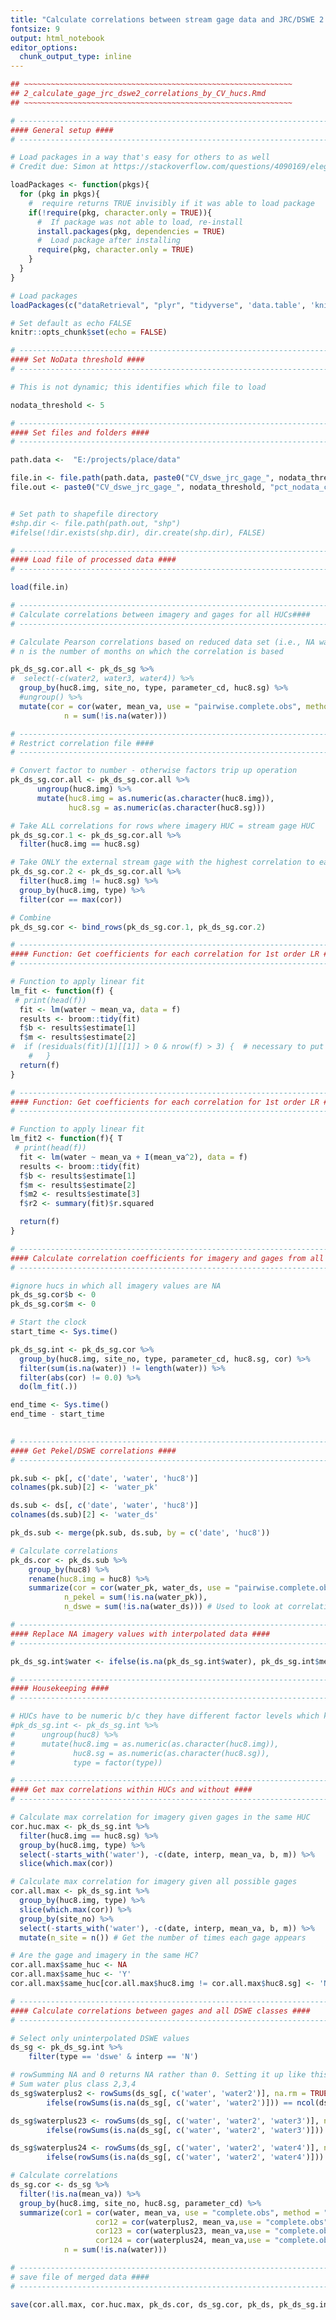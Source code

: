 ```yaml
---
title: "Calculate correlations between stream gage data and JRC/DSWE 2.0 data in California's Central Valley"
fontsize: 9
output: html_notebook
editor_options:
  chunk_output_type: inline
---
```



```r

## ~~~~~~~~~~~~~~~~~~~~~~~~~~~~~~~~~~~~~~~~~~~~~~~~~~~~~~~~~~~~
## 2_calculate_gage_jrc_dswe2_correlations_by_CV_hucs.Rmd
## ~~~~~~~~~~~~~~~~~~~~~~~~~~~~~~~~~~~~~~~~~~~~~~~~~~~~~~~~~~~~

# ---------------------------------------------------------------------- #
#### General setup ####
# ---------------------------------------------------------------------- #

# Load packages in a way that's easy for others to as well
# Credit due: Simon at https://stackoverflow.com/questions/4090169/elegant-way-to-check-for-missing-packages-and-install-them

loadPackages <- function(pkgs){
  for (pkg in pkgs){
    #  require returns TRUE invisibly if it was able to load package
    if(!require(pkg, character.only = TRUE)){
      #  If package was not able to load, re-install
      install.packages(pkg, dependencies = TRUE)
      #  Load package after installing
      require(pkg, character.only = TRUE)
    }
  }
}

# Load packages
loadPackages(c("dataRetrieval", "plyr", "tidyverse", 'data.table', 'knitr', 'kableExtra', 'devtools', 'googledrive', 'zoo'))

# Set default as echo FALSE
knitr::opts_chunk$set(echo = FALSE)


```


```r

# ---------------------------------------------------------------------- #
#### Set NoData threshold ####
# ---------------------------------------------------------------------- #

# This is not dynamic; this identifies which file to load

nodata_threshold <- 5

```


```r

# ---------------------------------------------------------------------- #
#### Set files and folders ####
# ---------------------------------------------------------------------- #

path.data <-  "E:/projects/place/data"

file.in <- file.path(path.data, paste0("CV_dswe_jrc_gage_", nodata_threshold, "pct_nodata_merged.RData"))
file.out <- paste0("CV_dswe_jrc_gage_", nodata_threshold, "pct_nodata_correlations.RData")


# Set path to shapefile directory
#shp.dir <- file.path(path.out, "shp")
#ifelse(!dir.exists(shp.dir), dir.create(shp.dir), FALSE)

```


```r

# ---------------------------------------------------------------------- #
#### Load file of processed data ####
# ---------------------------------------------------------------------- #

load(file.in)

```


```r

# ---------------------------------------------------------------------- #
# Calculate correlations between imagery and gages for all HUCs####
# ---------------------------------------------------------------------- #

# Calculate Pearson correlations based on reduced data set (i.e., NA water values are not yet interpolated)
# n is the number of months on which the correlation is based

pk_ds_sg.cor.all <- pk_ds_sg %>% 
#  select(-c(water2, water3, water4)) %>% 
  group_by(huc8.img, site_no, type, parameter_cd, huc8.sg) %>% 
  #ungroup() %>% 
  mutate(cor = cor(water, mean_va, use = "pairwise.complete.obs", method = "pearson"),
            n = sum(!is.na(water))) 

```



```r

# ---------------------------------------------------------------------- #
# Restrict correlation file ####
# ---------------------------------------------------------------------- #

# Convert factor to number - otherwise factors trip up operation
pk_ds_sg.cor.all <- pk_ds_sg.cor.all %>%
      ungroup(huc8.img) %>% 
      mutate(huc8.img = as.numeric(as.character(huc8.img)),
             huc8.sg = as.numeric(as.character(huc8.sg)))

# Take ALL correlations for rows where imagery HUC = stream gage HUC
pk_ds_sg.cor.1 <- pk_ds_sg.cor.all %>% 
  filter(huc8.img == huc8.sg)

# Take ONLY the external stream gage with the highest correlation to each imagery HUC
pk_ds_sg.cor.2 <- pk_ds_sg.cor.all %>%
  filter(huc8.img != huc8.sg) %>% 
  group_by(huc8.img, type) %>% 
  filter(cor == max(cor)) 

# Combine
pk_ds_sg.cor <- bind_rows(pk_ds_sg.cor.1, pk_ds_sg.cor.2)
```



```r

# ---------------------------------------------------------------------- #
#### Function: Get coefficients for each correlation for 1st order LR ####
# ---------------------------------------------------------------------- #

# Function to apply linear fit
lm_fit <- function(f) {
 # print(head(f))
  fit <- lm(water ~ mean_va, data = f)
  results <- broom::tidy(fit)
  f$b <- results$estimate[1]
  f$m <- results$estimate[2]
#  if (residuals(fit)[1][[1]] > 0 & nrow(f) > 3) {  # necessary to put this in to screen overfit lm's...sometimes
    #   }
  return(f)
}

```


```r

# ---------------------------------------------------------------------- #
#### Function: Get coefficients for each correlation for 1st order LR ####
# ---------------------------------------------------------------------- #

# Function to apply linear fit
lm_fit2 <- function(f){ T
 # print(head(f))
  fit <- lm(water ~ mean_va + I(mean_va^2), data = f)
  results <- broom::tidy(fit)
  f$b <- results$estimate[1]
  f$m <- results$estimate[2]
  f$m2 <- results$estimate[3]
  f$r2 <- summary(fit)$r.squared

  return(f)
}

```




```r
# ---------------------------------------------------------------------- #
#### Calculate correlation coefficients for imagery and gages from all HUCs ####
# ---------------------------------------------------------------------- #

#ignore hucs in which all imagery values are NA
pk_ds_sg.cor$b <- 0
pk_ds_sg.cor$m <- 0

# Start the clock
start_time <- Sys.time()

pk_ds_sg.int <- pk_ds_sg.cor %>% 
  group_by(huc8.img, site_no, type, parameter_cd, huc8.sg, cor) %>% 
  filter(sum(is.na(water)) != length(water)) %>%
  filter(abs(cor) != 0.0) %>%  
  do(lm_fit(.))

end_time <- Sys.time()
end_time - start_time
  
```


```r

# ---------------------------------------------------------------------- #
#### Get Pekel/DSWE correlations ####
# ---------------------------------------------------------------------- #

pk.sub <- pk[, c('date', 'water', 'huc8')]
colnames(pk.sub)[2] <- 'water_pk'

ds.sub <- ds[, c('date', 'water', 'huc8')]
colnames(ds.sub)[2] <- 'water_ds'

pk_ds.sub <- merge(pk.sub, ds.sub, by = c('date', 'huc8'))

# Calculate correlations
pk_ds.cor <- pk_ds.sub %>% 
    group_by(huc8) %>% 
    rename(huc8.img = huc8) %>% 
    summarize(cor = cor(water_pk, water_ds, use = "pairwise.complete.obs", method = "kendall"), 
            n_pekel = sum(!is.na(water_pk)),
            n_dswe = sum(!is.na(water_ds))) # Used to look at correlation between data density and correlation

```


```r
# ---------------------------------------------------------------------- #
#### Replace NA imagery values with interpolated data ####
# ---------------------------------------------------------------------- #

pk_ds_sg.int$water <- ifelse(is.na(pk_ds_sg.int$water), pk_ds_sg.int$mean_va * pk_ds_sg.int$m + pk_ds_sg.int$b, pk_ds_sg.int$water)

```


```r

# ---------------------------------------------------------------------- #
#### Housekeeping ####
# ---------------------------------------------------------------------- #

# HUCs have to be numeric b/c they have different factor levels which kills comparisons
#pk_ds_sg.int <- pk_ds_sg.int %>%
#      ungroup(huc8) %>% 
#      mutate(huc8.img = as.numeric(as.character(huc8.img)),
#             huc8.sg = as.numeric(as.character(huc8.sg)),
#             type = factor(type))

```


```r

# ---------------------------------------------------------------------- #
#### Get max correlations within HUCs and without ####
# ---------------------------------------------------------------------- #

# Calculate max correlation for imagery given gages in the same HUC
cor.huc.max <- pk_ds_sg.int %>% 
  filter(huc8.img == huc8.sg) %>% 
  group_by(huc8.img, type) %>% 
  select(-starts_with('water'), -c(date, interp, mean_va, b, m)) %>% 
  slice(which.max(cor))

# Calculate max correlation for imagery given all possible gages
cor.all.max <- pk_ds_sg.int %>% 
  group_by(huc8.img, type) %>% 
  slice(which.max(cor)) %>% 
  group_by(site_no) %>% 
  select(-starts_with('water'), -c(date, interp, mean_va, b, m)) %>% 
  mutate(n_site = n()) # Get the number of times each gage appears

# Are the gage and imagery in the same HC?
cor.all.max$same_huc <- NA
cor.all.max$same_huc <- 'Y'
cor.all.max$same_huc[cor.all.max$huc8.img != cor.all.max$huc8.sg] <- 'N'

```


```r

# ---------------------------------------------------------------------- #
#### Calculate correlations between gages and all DSWE classes ####
# ---------------------------------------------------------------------- #

# Select only uninterpolated DSWE values
ds_sg <- pk_ds_sg.int %>% 
    filter(type == 'dswe' & interp == 'N')

# rowSumming NA and 0 returns NA rather than 0. Setting it up like this returns 0 instead of NA.
# Sum water plus class 2,3,4
ds_sg$waterplus2 <- rowSums(ds_sg[, c('water', 'water2')], na.rm = TRUE) * 
        ifelse(rowSums(is.na(ds_sg[, c('water', 'water2')])) == ncol(ds_sg[, c('water', 'water2')]), NA, 1) 

ds_sg$waterplus23 <- rowSums(ds_sg[, c('water', 'water2', 'water3')], na.rm = TRUE) * 
        ifelse(rowSums(is.na(ds_sg[, c('water', 'water2', 'water3')])) == ncol(ds_sg[, c('water', 'water2', 'water3')]), NA, 1) 

ds_sg$waterplus24 <- rowSums(ds_sg[, c('water', 'water2', 'water4')], na.rm = TRUE) * 
        ifelse(rowSums(is.na(ds_sg[, c('water', 'water2', 'water4')])) == ncol(ds_sg[, c('water', 'water2', 'water4')]), NA, 1) 

# Calculate correlations
ds_sg.cor <- ds_sg %>% 
  filter(!is.na(mean_va)) %>% 
  group_by(huc8.img, site_no, huc8.sg, parameter_cd) %>% 
  summarize(cor1 = cor(water, mean_va, use = "complete.obs", method = "pearson"),
                   cor12 = cor(waterplus2, mean_va,use = "complete.obs", method = "pearson"),
                   cor123 = cor(waterplus23, mean_va,use = "complete.obs", method = "pearson"),
                   cor124 = cor(waterplus24, mean_va,use = "complete.obs", method = "pearson"),
            n = sum(!is.na(water))) 

```



```r

# ---------------------------------------------------------------------- #
# save file of merged data ####
# ---------------------------------------------------------------------- #

save(cor.all.max, cor.huc.max, pk_ds.cor, ds_sg.cor, pk_ds, pk_ds_sg.int, file = file.path(path.data, file.out))

```

